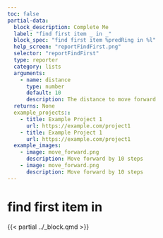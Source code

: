 ```yaml
---
toc: false
partial-data:
  block_description: Complete Me
  label: "find first item _ in _"
  block_spec: "find first item %predRing in %l"
  help_screen: "reportFindFirst.png"
  selector: "reportFindFirst"
  type: reporter
  category: lists
  arguments:
    - name: distance
      type: number
      default: 10
      description: The distance to move forward
  returns: None
  example_projects::
    - title: Example Project 1
      url: https://example.com/project1
    - title: Example Project 1
      url: https://example.com/project1
  example_images:
    - image: move_forward.png
      description: Move forward by 10 steps
    - image: move_forward.png
      description: Move forward by 10 steps
---
```


# find first item in {.unnumbered}

{{< partial ../_block.qmd >}}
